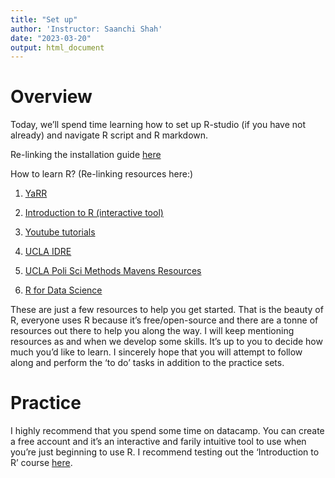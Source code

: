 ```yaml
---
title: "Set up"
author: 'Instructor: Saanchi Shah'
date: "2023-03-20"
output: html_document
---
```



# Overview

Today, we'll spend time learning how to set up R-studio (if you have not already) and navigate R script and R markdown. 

Re-linking the installation guide [here](https://teacherscollege.screenstepslive.com/a/1135059-install-r-and-r-studio-for-mac)


How to learn R?
(Re-linking resources here:)

1. [YaRR](https://bookdown.org/ndphillips/YaRrr/the-four-rstudio-windows.html#files-plots-packages-help) 

2. [Introduction to R (interactive tool)](https://app.datacamp.com/learn/courses/free-introduction-to-r)

3. [Youtube tutorials](https://www.youtube.com/@marinstatlectures)

4. [UCLA IDRE](https://stats.oarc.ucla.edu/stat/data/intro_r/intro_r_interactive_flat.html)

5. [UCLA Poli Sci Methods Mavens Resources](https://methodsmavens-psucla.github.io/)

6. [R for Data Science](https://r4ds.had.co.nz/)

These are just a few resources to help you get started. That is the beauty of R, everyone uses R because it's free/open-source and there are a tonne of resources out there to help you along the way. I will keep mentioning resources as and when we develop some skills. It's up to you to decide how much you'd like to learn. I sincerely hope that you will attempt to follow along and perform the 'to do' tasks in addition to the practice sets.

# Practice

I highly recommend that you spend some time on datacamp. You can create a free account and it's an interactive and farily intuitive tool to use when you're just beginning to use R. I recommend testing out the 'Introduction to R' course [here](https://campus.datacamp.com/courses/free-introduction-to-r/chapter-1-intro-to-basics-1?ex=1).



